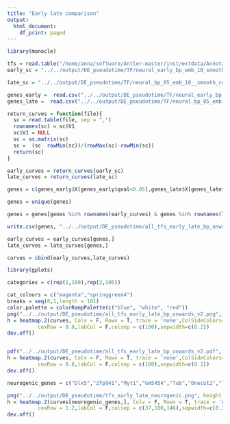 ```yaml
---
title: "Early late comparison"
output:
  html_document:
    df_print: paged
---
```


```r
library(monocle)

tfs = read.table("/home/anna/software/Antler-master/inst/extdata/Annotations/TF_mmusculus_150722.dat",stringsAsFactors = F)
early_sc = "../../output/DE_pseudotime/TF/neural_early_bp_emb_10_smooth_curves_pseudotime.csv"

late_sc = "../../output/DE_pseudotime/TF/neural_bp_85_emb_10__smooth_curves_pseudotime.csv"

genes_early =  read.csv("../../output/DE_pseudotime/TF/neural_early_bp_emb_10_de_pseudotime.csv",stringsAsFactors = F)
genes_late =  read.csv("../../output/DE_pseudotime/TF/neural_bp_85_emb_10__de_pseudotime.csv",stringsAsFactors = F)
```

```r
return_curves = function(file){
  sc = read.table(file, sep = ",")
  rownames(sc) = sc$V1
  sc$V1 = NULL
  sc = as.matrix(sc)
  sc =  (sc- rowMin(sc))/(rowMax(sc)-rowMin(sc)) 
  return(sc)
}
```

```r
early_curves = return_curves(early_sc)
late_curves = return_curves(late_sc)

genes = c(genes_early$X[genes_early$qval<0.05],genes_late$X[genes_late$qval<0.05])

genes = unique(genes)

genes = genes[genes %in% rownames(early_curves) & genes %in% rownames(late_curves)]

write.csv(genes, "../../output/DE_pseudotime/all_tfs_early_late_bp_onwards_list.csv")

early_curves = early_curves[genes,]
late_curves = late_curves[genes,]

curves = cbind(early_curves,late_curves)

library(gplots)

categories = c(rep(1,100),rep(2,100))

cat_colours = c("magenta","springgreen4")
breaks = seq(0,1,length = 101)
color.palette = colorRampPalette(c("blue", "white", "red"))
png("../../output/DE_pseudotime/all_tfs_early_late_bp_onwards_v2.png", height = 8, width = 6, units = "in", res = 300)
h = heatmap.2(curves, Colv = F, Rowv = T, trace = 'none',ColSideColors=cat_colours[categories], breaks = breaks,col = color.palette,
          cexRow = 0.8,labCol = F,colsep = c(100),sepwidth=c(0.2))
dev.off()


pdf("../../output/DE_pseudotime/all_tfs_early_late_bp_onwards_v2.pdf", height = 8, width = 6)
h = heatmap.2(curves, Colv = F, Rowv = T, trace = 'none',ColSideColors=cat_colours[categories], breaks = breaks,col = color.palette,
          cexRow = 0.8,labCol = F,colsep = c(100),sepwidth=c(0.2))
dev.off()

neurogenic_genes = c("Dlx5","Zfp941","Myt1","Gm5454","Tub","Onecut2","Tshz3","Ebf3","St18","Hes6")

png("../../output/DE_pseudotime/tfs_early_late_neurogenic.png", height = 4, width = 6, units = "in", res = 300)
h = heatmap.2(curves[neurogenic_genes,], Colv = F, Rowv = T, trace = 'none',ColSideColors=cat_colours[categories], breaks = breaks,col = color.palette,
          cexRow = 1.2,labCol = F,colsep = c(37,100,146),sepwidth=c(0.2))
dev.off()
```






